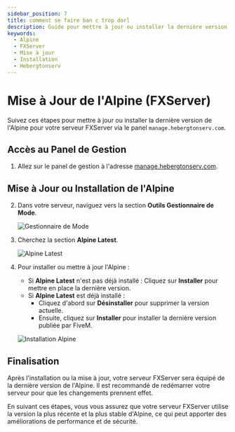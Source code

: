 ```yaml
---
sidebar_position: 7
title: comment se faire ban c trop dorl
description: Guide pour mettre à jour ou installer la dernière version de l'Alpine pour votre serveur FXServer sur Hebergtonserv
keywords:
  - Alpine
  - FXServer
  - Mise à jour
  - Installation
  - Hebergtonserv
---
```



# Mise à Jour de l'Alpine (FXServer)

Suivez ces étapes pour mettre à jour ou installer la dernière version de l'Alpine pour votre serveur FXServer via le panel `manage.hebergtonserv.com`.

## Accès au Panel de Gestion

1. Allez sur le panel de gestion à l'adresse [manage.hebergtonserv.com](https://manage.hebergtonserv.com).

## Mise à Jour ou Installation de l'Alpine

2. Dans votre serveur, naviguez vers la section **Outils Gestionnaire de Mode**.
   
   ![Gestionnaire de Mode](https://i.imgur.com/pNLp9SB.png)

3. Cherchez la section **Alpine Latest**.

   ![Alpine Latest](https://i.imgur.com/8uGoUKL.png)

4. Pour installer ou mettre à jour l'Alpine :
   - Si **Alpine Latest** n'est pas déjà installé : Cliquez sur **Installer** pour mettre en place la dernière version.
   - Si **Alpine Latest** est déjà installé : 
     - Cliquez d'abord sur **Désinstaller** pour supprimer la version actuelle.
     - Ensuite, cliquez sur **Installer** pour installer la dernière version publiée par FiveM.

   ![Installation Alpine](https://i.imgur.com/p6zsg0y.png)

## Finalisation

Après l'installation ou la mise à jour, votre serveur FXServer sera équipé de la dernière version de l'Alpine. Il est recommandé de redémarrer votre serveur pour que les changements prennent effet.

En suivant ces étapes, vous vous assurez que votre serveur FXServer utilise la version la plus récente et la plus stable d'Alpine, ce qui peut apporter des améliorations de performance et de sécurité.
